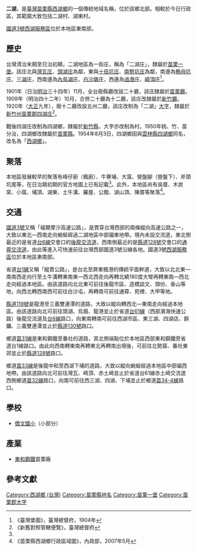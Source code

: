 {{noteTA　
|1 = zh-cn:庄; zh-hk:庄; zh-tw:庄;
}}
'''二湖'''，是[[臺灣|臺灣]][[苗栗縣|苗栗縣]][[西湖鄉_(台灣)|西湖鄉]]的一個傳統地域名稱，位於該鄉北部。相較於今日行政區，其範圍大致包括二湖村、湖東村。

[[福爾摩沙高速公路|國道3號]][[西湖服務區|西湖服務區]]位於本地區東南部。

==歷史==
台灣清治末期至日治初期，二湖地區為一街庄，稱為「二湖庄」，隸屬於[[苗栗一堡|苗栗一堡]]。該庄北與[[灣瓦庄|灣瓦庄]]、[[頭湖_(苗栗縣)|頭湖庄]]為鄰，東與[[十班坑庄|十班坑庄]]、[[南勢坑_(苗栗縣)|南勢坑庄]]為鄰，南邊為[[鴨母坑庄|鴨母坑庄]]、[[三湖庄|三湖庄]]，西南邊為[[內島湖庄|內島湖庄]]、[[白沙屯_(苗栗縣)|白沙墩庄]]，西邊為[[過港_(苗栗縣)|過港庄]]、[[崎頂_(苗栗縣後龍鎮)|崎頂庄]]<ref name="臺灣堡圖">《臺灣堡圖》，臺灣總督府，1904年</ref>。

1901年（日治[[明治|明治]]三十四年）11月，全台廢縣廳改設二十廳，該庄隸屬於[[苗栗廳|苗栗廳]]。1909年（明治四十二年）10月，合併二十廳為十二廳，該庄改隸屬於[[新竹廳|新竹廳]]。1920年（[[大正|大正]]九年），廢十二廳改設五州二廳，該庄改制為「二湖」[[大字|大字]]，隸屬於[[新竹州|新竹州]][[苗栗郡|苗栗郡]][[四湖庄_(苗栗郡)|四湖庄]]<ref>《新舊對照管轄便覽》，臺灣總督府</ref>。

戰後四湖庄改制為四湖鄉，隸屬於[[新竹縣|新竹縣]]，大字亦改制為村。1950年桃、竹、苗分治，四湖鄉改隸屬於[[苗栗縣|苗栗縣]]。1954年8月3日，四湖鄉因與[[雲林縣|雲林縣]][[四湖鄉|四湖鄉]]同名，改名為「[[西湖鄉_(台灣)|西湖鄉]]」。

==聚落==
本地區發展較早的聚落有峰仔廚（楓廚）、牛藔埔、大窩、營盤腳（營盤下）、斧頭坑尾等，在日治期初期的官方地圖上已有記載<ref name="臺灣堡圖"/>。此外，本地區尚有吳厝、木炭窯、小窩、埔頂、湖東、土牛溝、羅屋、公館、湖山頂、陳厝等聚落<ref>《苗栗縣西湖鄉行政區域圖》，內政部，2007年5月</ref>。

==交通==
[[福爾摩沙高速公路|國道3號]]又稱「福爾摩沙高速公路」，是貫穿台灣西部的兩條縱向高速公路之一，大致以東北—西南走向蜿蜒經過二湖地區中部偏東地帶。境內未設交流道，東北側最近的是省道[[台6線|台6線]]交會口的[[後龍交流道|後龍交流道]]，西南側最近的是[[縣道128號|縣道128號]]交會口的[[通霄交流道|通霄交流道]]，由此等進入可快速前往台灣西部國道3號沿線各地。國道3號[[西湖服務區|西湖服務區]]位於本地區東南部。

省道[[台1線|台1線]]又稱「縱貫公路」，是台北至屏東楓港的傳統平面幹道，大致以北北東—南南西走向行至土牛溝轉東南東—西北西走向再轉北繞180度大彎再轉東南—西北走向經過本地區。由該道路向北北東可前往後龍市區、造橋談文、頭份、香山等地，向西北轉西南西可前往白沙屯，再轉南可前往通霄、苑裡、大甲等地。

[[縣道119號|縣道119號]]是龍港至三義雙連潭的道路，大致以縱向轉西北—東南走向經過本地區。由該道路向北可前往頭湖、烏眉、龍港並止於省道[[台61線|台61線]]（西部濱海快速公路）後龍交流道及[[台6線|台6線]]路口，向東南轉南可前往西湖市區、東三湖、四湖店、銅鑼、三義雙連潭並止於[[縣道130號|縣道130號]]路口。

鄉道[[苗31線|苗31線]]是東和鋼鐵至番社的道路，其北側端點位於本地區西部東和鋼鐵旁省道台1線路口。由此向西南轉東南再轉東北再轉南出境後，可前往北勢窩、番社東郊並止於[[縣道128號|縣道128號]]路口。

鄉道[[苗33線|苗33線]]是後龍中和至西湖下埔的道路，大致以縱向蜿蜒經過本地區中部偏西地帶。由該道路向北可前往灣瓦、崎頂、赤土崎並止於省道台61線赤土崎交流道西側鄉道[[苗32線|苗32線]]路口，向南可前往西三湖、四湖、下埔並止於鄉道[[苗34-4線|苗34-4線]]路口。

==學校==
*[[僑文國小|僑文國小]]（小部分）

==產業==
*[[東和鋼鐵|東和鋼鐵]]苗栗廠

==參考文獻==
{{reflist}}

{{苗栗郡}}

[[Category:西湖鄉_(台灣)|Category:西湖鄉 (台灣)]]
[[Category:苗栗縣地名|Category:苗栗縣地名]]
[[Category:苗栗一堡|Category:苗栗一堡]]
[[Category:苗栗郡大字|Category:苗栗郡大字]]